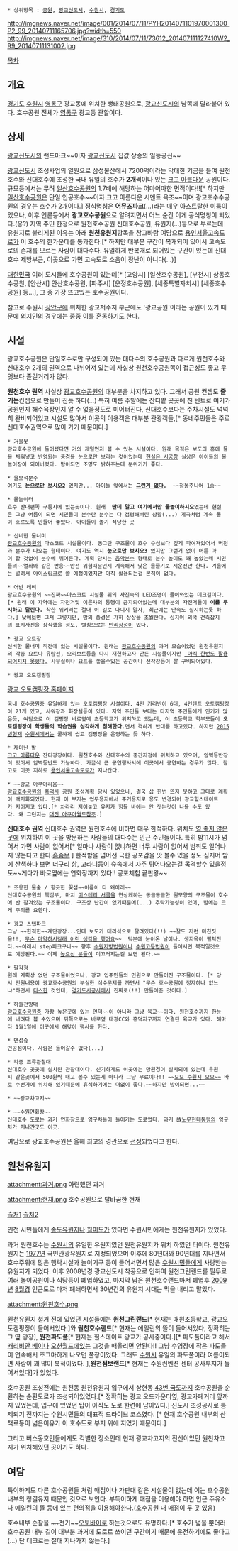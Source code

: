  * 상위항목 : [[공원]], [[광교신도시]], [[수원시]], [[경기도]]

{{{+1 光敎湖水公園 / Gwanggyo Lake Park }}}

http://imgnews.naver.net/image/001/2014/07/11/PYH2014071101970001300_P2_99_20140711165706.jpg?width=550
http://imgnews.naver.net/image/310/2014/07/11/73612_201407111127410W2_99_20140711131002.jpg

[[목차]]
== 개요 ==
[[경기도]] [[수원시]] [[영통구]] 광교동에 위치한 생태공원으로, [[광교신도시]]의 남쪽에 달라붙어 있다. 호수공원 전체가 [[영통구]] 광교동 관할이다.

== 상세 ==
[[광교신도시]]의 랜드마크~~이자 [[광교신도시]] 집값 상승의 일등공신~~

[[광교신도시]] 조성사업의 일원으로 삼성물산에서 7200억이라는 막대한 기금을 들여 원천호수와 신대호수에 조성한 국내 유일의 호수가 '''2개'''씩이나 있는 [[크고 아름다운]] 공원이다. 규모등에서는 무려 [[일산호수공원]]의 1.7배에 해당하는 어마어마한 면적이다!![* 하지만 [[일산호수공원]]은 단일 인공호수~~이자 크고 아름다운 시멘트 욕조~~이며 광교호수수공원의 경우는 호수가 2개이다.] 
정식명칭은 '''어뮤즈파크'''(...)라는 매우 아스트랄한 이름이었으나, 이후 언론등에서 '''광교호수공원'''으로 알려지면서 어느 순간 이게 공식명칭이 되었다.(응?)
지역 주민 한정으로 원천호수공원 신대호수공원, 유원지(...)등으로 부르는데 유원지로 불리게된 이유는 아래 '''원천유원지'''항목을 참고바람
여담으로 [[용인서울고속도로]]가 이 호수의 한가운데를 통과한다.[* 하지만 대부분 구간이 복개되어 있어서 고속도로의 존재를 모르는 사람이 대다수다. 유일하게 반복개로 되어있는 구간이 있는데 신대호수 제방부근, 이곳으로 가면 고속도로 소음이 장난이 아니다(...)]

[[대한민국]] 여러 도시들에 호수공원이 있는데[* [고양시] [일산호수공원], [부천시] 상동호수공원, [안산시] 안산호수공원, [파주시] [운정호수공원], [세종특별자치시] [세종호수공원] 등...], 그 중 가장 뜨고있는 호수공원이다. 

참고로 수원시 [[장안구]]에 위치한 광교저수지 부근에도 '광교공원'이라는 공원이 있기 때문에 외지인의 경우에는 종종 이를 혼동하기도 한다.

== 시설 ==

광교호수공원은 단일호수로만 구성되어 있는 대다수의 호수공원과 다르게 원천호수와 신대호수 2개의 권역으로 나뉘어져 있는데 사실상 원천호수공원쪽이 접근성도 좋고 무엇보다 즐길거리가 많다.

'''원천호수 권역'''
사실상 [[광교호수공원]]의 대부분을 차지하고 있다. 그래서 공원 컨셉도 '''즐기는'''컨셉으로 만들어 진듯 하다(...) 특히 여름 주말에는 잔디밭 곳곳에 친 텐트로 여기가 공원인지 해수욕장인지 알 수 없을정도로 미어터진다, 신대호수보다는 주차시설도 넉넉히 완비되어있고 시설도 많아서 이곳의 이용객은 대부분 관광객들,[* 동네주민들은 주로 신대호수권역으로 많이 가기 때문이다.]

 * 거울못
 광교호수공원에 들어섰다면 거의 제일먼저 볼 수 있는 시설이다. 원래 목적은 보도의 홈에 물을 채워넣고 반영되는 풍경을 눈으로만 보라는 것이었는데 [[현실은 시궁창]] 실상은 아이들의 물놀이장이 되어버렸다. 밤이되면 조명도 밝혀주는데 분위기가 좋다.

 * 물보석분수
 여기도 '''눈으로만 보시오2''' 였지만... 아이들 앞에서는 '''[[그런거 없다]].'''  ~~정몽주니어 1승~~

 * 물놀이터
 호수 반대편쪽 구릉지에 있는곳이다. 원래  ''' 딴데 말고 여기에서만 물놀이하시오'''였는데 현실은 그냥 여름이 되면 시민들이 분수란 분수는 다 점령해버린 상황(...) 계곡처럼 계속 물이 흐르도록 만들어 놓았다. 아이들이 놀기 적당한 곳

 * 신비한 물너미
 [[광교호수공원]]의 마스코트 시설물이다. 동그란 구조물이 호수 수심보다 깊게 파여져있어서 벽천과 분수가 나오는 형태이다. 여기도 역시 '''눈으로만 보시오3''' 였지만 그런거 없이 어른 아이 할 것없이 분수에 뛰어든다. 계획 당시는 [[음악분수]] 형태로 분수 높이도 꽤 높았는데 시민들의~~열화와 같은 반응~~안전 위험때문인지 계속해서 낮은 물줄기로 시운전만 한다. 겨울에는 얼려서 아이스링크로 쓸 예정이었지만 아직 활용되는걸 본적이 없다.

 * 어반 레비
 광교호수공원의 ~~진짜~~마스코트 시설물 위의 사진속의 LED조명이 들어와있는 데크길이다.[* 원래 이 지역에는 자전거및 이륜차의 통행이 금지되어있는데 대부분의 자전거들이 '''이를 무시하고 달린다.''' 착한 위키러는 절대 이 길로 다니지 말자, 최근에는 단속도 실시하는듯 하다.] 낮에보면 그저 그렇지만, 밤의 풍경은 가히 상상을 초월한다. 심지어 외국 건축잡지의 표지사진을 장식했을 정도, 별칭으로는 [[만리장성]]이 있다.

 * 광교 요트장
 신비한 물너미 직전에 있는 시설물이다. 원래는 [[광교호수공원]]의 과거 모습이었던 원천유원지의 각종 요트나 유람선, 오리보트등을 다시 재현하고자 만든 시설물이지만 [[현실은 시궁창| 아직 한번도 활용되어지지 못했다.]] 사무실이나 요트를 놓을수있는 공간이나 선착장등이 잘 구비되어있다.

 * 광교 오토캠핑장
[http://www.ggcamping.or.kr/ 광교 오토캠핑장 홈페이지]
 국내 호수공원중 유일하게 있는 오토캠핑장 시설이다. 4인 카라반이 6대, 4인텐트 오토캠핑장이 21개 있고, 샤워장과 화장실등이 있다. 지역 주민들 보다는 타지역 주민들에게 인기가 많은듯, 여담으로 이 캠핑장 바로옆에 초등학교가 위치하고 있는데, 이 초등학교 학부모들이 '''오토캠핑장이 학생들의 학습권을 심각하게 침해한다.'''면서 격하게 반대를 하고있다. 하지만 [[2015년]]현재 [[수원시]]에서는 쿨하게 씹고 캠핑장을 운영하는 듯 하다.

 * 재미난 밭
 [[크고 아름다운]] 잔디광장이다. 원천호수와 신대호수의 중간지점에 위치하고 있으며, 암벽등반장이 있어서 암벽등반도 가능하다. 가끔식 큰 공연행사시에 이곳에서 공연하는 경우가 많다. 참고로 이곳 지하로 [[용인서울고속도로]]가 지나간다.

 * ~~광교 아쿠아리움~~
 [[광교호수공원]]의 [[흑역사]] 공원 조성계획 당시 있었으나, 결국 삽 한번 뜨지 못하고 그대로 계획이 백지화되었다. 현재 이 부지는 업무용지에서 주거용지로 용도 변경되어 광교힐스테이트가 지어지고 있다.[* 차라리 지어놓고 유지가 힘들 바에는 안 짓는것이 나을 수도 있다. 왜 그런지는 [[대전 아쿠아월드]]참조.]

'''신대호수 권역'''
신대호수 권역은 원천호수에 비하면 매우 한적하다. 위치도 [[내가 고자라니|영 좋지 않은곳]]에 위치하여 이 곳을 방문하는 사람들의 대다수는 인근 주민들이다. 특히 밤11시가 넘어서 가면 사람이 없어서[* 얼마나 사람이 없냐하면 너무 사람이 없어서 범죄도 일어나지 않는다고 한다.[[흠좀무]] ] 한적함을 넘어선 극한 공포감을 맛 볼수 있을 정도 심지어 밤에 산책하다 보면 [[너구리]] [[삵]], [[고라니]]등이 숲속에서 자주 튀어나오는걸 목격할수 있을정도~~게다가 바로옆에는 연화장까지 있다!! 공포체험 끝판왕~~

 * 조용한 물숲 / 향긋한 꽃섬~~이름이 다 왜이래~~
 신대호수공원의 핵심부, 마치 [[미스테리 서클]]을 연상케하는 동글동글한 원모양의 구조물이 호수에 반 잠겨있는 구조물이다. 구조상 난간이 없기때문에(...) 추락가능성이 있어, 밤에는 크게 주의를 요한다.

 * 광교 스텝파크
 그냥 ~~한적한~~계단광장...인데 보도가 대리석으로 깔려있다(!!) ~~잘도 저런 미친짓을!!, [[무슨 마약하시길래 이런 생각을 했어요]]~~  덕분에 눈이온 날이나. 생지옥이 펼쳐진다.~~이래서 step파크구나~~ 향후 [[수원지방법원]]이나 [[수원고등법원]]이 들어서면 북적일것으로 예상된다.~~ 이제 [[높으신 분들]]이 미끄러지는걸 보면 된다.~~

 * 팔각정
 원래 계획상 없던 구조물이었으나, 광교 입주민들의 민원으로 만들어진 구조물이다. [* 당시 민원내용이 광교호수공원의 부실한 식수문제를 까면서 "무슨 호수공원에 정자하나 없느냐"하면서 [[디스]]한 것인데, [[경기도시공사]]에서 진짜로(!!) 만들어준 것이다.]

 * 하늘전망대
 [[광교호수공원]]중 가장 높은곳에 있는 언덕~~이 아니라 그냥 육교~~이다. 원천호수까지 한눈에 내려다 볼 수있으며 뒤쪽으로는 바로옆 태광CC와 흥덕지구까지 연결된 육교가 있다. 해마다 1월1일에 이곳에서 해맞이 행사를 한다.

 * 면섬숲
 인공섬이다. 사람은 들어갈수 없다(...)

 * 각종 조류관찰대
 신대호수 곳곳에 설치된 관찰대이다. 신기하게도 이곳에는 망원경이 설치되어 있는데 유원지 같은곳에서 500원씩 내고 볼수 있는게 아니라 그냥 무료이다!! ~~[[오오 트럴남캐 오오|오오 수원시 오오~~]] 바로 수변가에 위치해 있기때문에 휴식하기에는 더없이 좋다.~~하지만 밤이되면...~~

 * ~~광교차고지~~

 * ~~수원연화장~~
 신대호수 도로는 과거 연화장으로 영구차들이 들어가는 도로였다. 과거 故[[노무현]]대통령의 영구차가 지나간곳도 이곳.

여담으로 광교호수공원은 올해 최고의 경관으로 [http://news1.kr/articles/?1765457 선정]되었다고 한다.
== 원천유원지 ==

attachment:과거.png
아련했던 과거

attachment:현재.png
호수공원으로 탈바꿈한 현재

[http://terms.naver.com/entry.nhn?docId=1131360&cid=40942&categoryId=31931 출처1]
[http://blog.daum.net/j68021/13747464 출처2]

인천 시민들에게 [[송도유원지]]나 [[월미도]]가 있다면 수원시민에게는 원천유원지가 있었다.

과거 원천호수는 [[수원시]]의 유일한 유원지였던 원천유원지가 위치 하였던 터이다.
원천유원지는 [[1977년]] 국민관광유원지로 지정되었으며 이후에 80년대와 90년대를 지나면서 호수주위에 많은 행락시설과 놀이기구 등이 들어서면서 많은 [[수원시]]민들에게 사랑받는 유원지가 되었다.
이후 2008년경 광교신도시 착공으로 인하여 원천그린랜드를 필두로 여러 놀이공원이나 식당등이 폐업하였고, 마지막 남은 원천호수랜드마저 폐업후 [[2009년]] [[8월]]경 인근도로 마저 폐쇄하면서 30년간의 유원지 시대는 막을 내리고 말았다.

attachment:원천호수.png

원천유원지 철거 전에 있었던 시설들에는 '''원천그린랜드'''[* 현재는 매원초등학교, 광교오토캠핑장이 들어서있다.]와 '''원천호수랜드'''[* 현재는 에일린의 뜰이 들어서있다, 정확히는 그 옆 광장], '''원천파도풀'''[* 현재는 힐스테이트 광교가 공사중이다.][* 파도풀이라고 해서 [[캐리비안 베이]]나 [[오션월드]]에있는 그것을 떠올리면 안된다!! 그냥 수영장에 작은 파도들이 연속해서 조그마하게 나오던 풀장이었다. 그래도 [[수원시]] 유일의 파도풀이라 여름이되면 사람이 꽤 많이 북적이었다. ],'''원천점보랜드'''[* 현재는 수원컨벤션 센터 공사부지가 들어서있다]가 있었다.

호수공원 조성전에는 원천동 원천유원지 입구에서 상현동 [[43번 국도]]까지 호수공원을 순환하는 순환도로가 조성되어있었다.[* 정확히는 광교 오드카운티옆, 광교카페거리 앞까지 있었는데, 입구에 있었던 탑이 아직도 도로 한켠에 남아있다.] 신도시 조성공사로 통제되기 전까지는 수원시민들의 대표적 드라이브 코스였다. [* 현재 호수공원 내부의 산책로등이 넓은이유가 이 호수도로 부지 위에 지었기 때문이다.]

그리고 버스동호인들에게도 각별한 장소인데 현재 광교차고지의 전신이었던 원천차고지가 위치해있던 곳이기도 하다.

== 여담 ==

특이하게도 다른 호수공원들 처럼 매점이나 가판대 같은 시설물이 없는데 이는 호수공원 내부의 청결유지 때문인 것으로 보인다. 부득이하게 매점을 이용해야 하면 인근 주유소나 에일린의 뜰 등에 있는 편의점을 이용해야한다.(호수공원 내 매점이 두 곳 있음)

호수내부 순찰을 ~~전기~~[[오토바이]]로 하는것으로도 유명하다.[* 호수가 넓을 뿐더러 호수공원 내부 길이 대부분 과거에 도로로 쓰이던 구간이기 때문에 운전하기에도 좋다고(...) 단 데크로는 절대 지나가지 않는다.]



